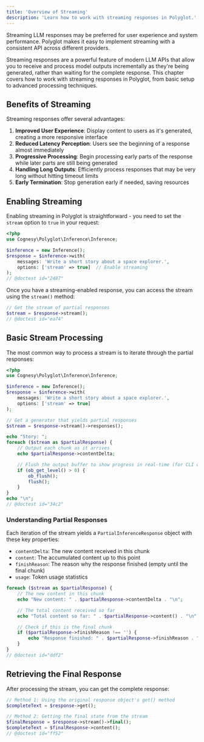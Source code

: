 ```yaml
---
title: 'Overview of Streaming'
description: 'Learn how to work with streaming responses in Polyglot.'
---
```


Streaming LLM responses may be preferred for user experience and system performance. Polyglot makes it easy to implement streaming with a consistent API across different providers.

Streaming responses are a powerful feature of modern LLM APIs that allow you to receive and process model outputs incrementally as they're being generated, rather than waiting for the complete response. This chapter covers how to work with streaming responses in Polyglot, from basic setup to advanced processing techniques.


## Benefits of Streaming

Streaming responses offer several advantages:

1. **Improved User Experience**: Display content to users as it's generated, creating a more responsive interface
2. **Reduced Latency Perception**: Users see the beginning of a response almost immediately
3. **Progressive Processing**: Begin processing early parts of the response while later parts are still being generated
4. **Handling Long Outputs**: Efficiently process responses that may be very long without hitting timeout limits
5. **Early Termination**: Stop generation early if needed, saving resources


## Enabling Streaming

Enabling streaming in Polyglot is straightforward - you need to set the `stream` option to `true` in your request:

```php
<?php
use Cognesy\Polyglot\Inference\Inference;

$inference = new Inference();
$response = $inference->with(
    messages: 'Write a short story about a space explorer.',
    options: ['stream' => true]  // Enable streaming
);
// @doctest id="2487"
```

Once you have a streaming-enabled response, you can access the stream using the `stream()` method:

```php
// Get the stream of partial responses
$stream = $response->stream();
// @doctest id="ea74"
```


## Basic Stream Processing

The most common way to process a stream is to iterate through the partial responses:

```php
<?php
use Cognesy\Polyglot\Inference\Inference;

$inference = new Inference();
$response = $inference->with(
    messages: 'Write a short story about a space explorer.',
    options: ['stream' => true]
);

// Get a generator that yields partial responses
$stream = $response->stream()->responses();

echo "Story: ";
foreach ($stream as $partialResponse) {
    // Output each chunk as it arrives
    echo $partialResponse->contentDelta;

    // Flush the output buffer to show progress in real-time (for CLI or streaming HTTP responses)
    if (ob_get_level() > 0) {
        ob_flush();
        flush();
    }
}
echo "\n";
// @doctest id="34c2"
```

### Understanding Partial Responses

Each iteration of the stream yields a `PartialInferenceResponse` object with these key properties:

- `contentDelta`: The new content received in this chunk
- `content`: The accumulated content up to this point
- `finishReason`: The reason why the response finished (empty until the final chunk)
- `usage`: Token usage statistics

```php
foreach ($stream as $partialResponse) {
    // The new content in this chunk
    echo "New content: " . $partialResponse->contentDelta . "\n";

    // The total content received so far
    echo "Total content so far: " . $partialResponse->content() . "\n";

    // Check if this is the final chunk
    if ($partialResponse->finishReason !== '') {
        echo "Response finished: " . $partialResponse->finishReason . "\n";
    }
}
// @doctest id="ddf2"
```

## Retrieving the Final Response

After processing the stream, you can get the complete response:

```php
// Method 1: Using the original response object's get() method
$completeText = $response->get();

// Method 2: Getting the final state from the stream
$finalResponse = $response->stream()->final();
$completeText = $finalResponse->content();
// @doctest id="ff52"
```


